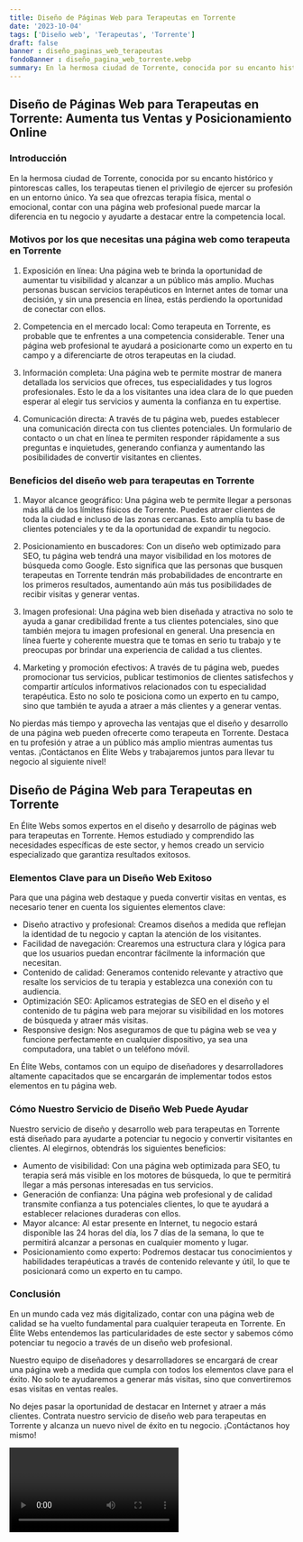 ```yaml
---
title: Diseño de Páginas Web para Terapeutas en Torrente
date: '2023-10-04'
tags: ['Diseño web', 'Terapeutas', 'Torrente']
draft: false
banner : diseño_paginas_web_terapeutas
fondoBanner : diseño_pagina_web_torrente.webp
summary: En la hermosa ciudad de Torrente, conocida por su encanto histórico y pintorescas calles, los terapeutas tienen el privilegio de ejercer su profesión en un entorno único. Ya sea que ofrezcas terapia física, mental o emocional, contar con una página web profesional puede marcar la diferencia en tu negocio y ayudarte a destacar entre la competencia local.
---
```


## Diseño de Páginas Web para Terapeutas en Torrente: Aumenta tus Ventas y Posicionamiento Online

### Introducción

En la hermosa ciudad de Torrente, conocida por su encanto histórico y pintorescas calles, los terapeutas tienen el privilegio de ejercer su profesión en un entorno único. Ya sea que ofrezcas terapia física, mental o emocional, contar con una página web profesional puede marcar la diferencia en tu negocio y ayudarte a destacar entre la competencia local.

### Motivos por los que necesitas una página web como terapeuta en Torrente

1. Exposición en línea: Una página web te brinda la oportunidad de aumentar tu visibilidad y alcanzar a un público más amplio. Muchas personas buscan servicios terapéuticos en Internet antes de tomar una decisión, y sin una presencia en línea, estás perdiendo la oportunidad de conectar con ellos.

2. Competencia en el mercado local: Como terapeuta en Torrente, es probable que te enfrentes a una competencia considerable. Tener una página web profesional te ayudará a posicionarte como un experto en tu campo y a diferenciarte de otros terapeutas en la ciudad.

3. Información completa: Una página web te permite mostrar de manera detallada los servicios que ofreces, tus especialidades y tus logros profesionales. Esto le da a los visitantes una idea clara de lo que pueden esperar al elegir tus servicios y aumenta la confianza en tu expertise.

4. Comunicación directa: A través de tu página web, puedes establecer una comunicación directa con tus clientes potenciales. Un formulario de contacto o un chat en línea te permiten responder rápidamente a sus preguntas e inquietudes, generando confianza y aumentando las posibilidades de convertir visitantes en clientes.

### Beneficios del diseño web para terapeutas en Torrente

1. Mayor alcance geográfico: Una página web te permite llegar a personas más allá de los límites físicos de Torrente. Puedes atraer clientes de toda la ciudad e incluso de las zonas cercanas. Esto amplía tu base de clientes potenciales y te da la oportunidad de expandir tu negocio.

2. Posicionamiento en buscadores: Con un diseño web optimizado para SEO, tu página web tendrá una mayor visibilidad en los motores de búsqueda como Google. Esto significa que las personas que busquen terapeutas en Torrente tendrán más probabilidades de encontrarte en los primeros resultados, aumentando aún más tus posibilidades de recibir visitas y generar ventas.

3. Imagen profesional: Una página web bien diseñada y atractiva no solo te ayuda a ganar credibilidad frente a tus clientes potenciales, sino que también mejora tu imagen profesional en general. Una presencia en línea fuerte y coherente muestra que te tomas en serio tu trabajo y te preocupas por brindar una experiencia de calidad a tus clientes.

4. Marketing y promoción efectivos: A través de tu página web, puedes promocionar tus servicios, publicar testimonios de clientes satisfechos y compartir artículos informativos relacionados con tu especialidad terapéutica. Esto no solo te posiciona como un experto en tu campo, sino que también te ayuda a atraer a más clientes y a generar ventas.

No pierdas más tiempo y aprovecha las ventajas que el diseño y desarrollo de una página web pueden ofrecerte como terapeuta en Torrente. Destaca en tu profesión y atrae a un público más amplio mientras aumentas tus ventas. ¡Contáctanos en Élite Webs y trabajaremos juntos para llevar tu negocio al siguiente nivel!

<GifSeo />

<Cta />

## Diseño de Página Web para Terapeutas en Torrente

En Élite Webs somos expertos en el diseño y desarrollo de páginas web para terapeutas en Torrente. Hemos estudiado y comprendido las necesidades específicas de este sector, y hemos creado un servicio especializado que garantiza resultados exitosos.

### Elementos Clave para un Diseño Web Exitoso

Para que una página web destaque y pueda convertir visitas en ventas, es necesario tener en cuenta los siguientes elementos clave:

- Diseño atractivo y profesional: Creamos diseños a medida que reflejan la identidad de tu negocio y captan la atención de los visitantes.
- Facilidad de navegación: Crearemos una estructura clara y lógica para que los usuarios puedan encontrar fácilmente la información que necesitan.
- Contenido de calidad: Generamos contenido relevante y atractivo que resalte los servicios de tu terapia y establezca una conexión con tu audiencia. 
- Optimización SEO: Aplicamos estrategias de SEO en el diseño y el contenido de tu página web para mejorar su visibilidad en los motores de búsqueda y atraer más visitas.
- Responsive design: Nos aseguramos de que tu página web se vea y funcione perfectamente en cualquier dispositivo, ya sea una computadora, una tablet o un teléfono móvil.

En Élite Webs, contamos con un equipo de diseñadores y desarrolladores altamente capacitados que se encargarán de implementar todos estos elementos en tu página web.

### Cómo Nuestro Servicio de Diseño Web Puede Ayudar

Nuestro servicio de diseño y desarrollo web para terapeutas en Torrente está diseñado para ayudarte a potenciar tu negocio y convertir visitantes en clientes. Al elegirnos, obtendrás los siguientes beneficios:

- Aumento de visibilidad: Con una página web optimizada para SEO, tu terapia será más visible en los motores de búsqueda, lo que te permitirá llegar a más personas interesadas en tus servicios.
- Generación de confianza: Una página web profesional y de calidad transmite confianza a tus potenciales clientes, lo que te ayudará a establecer relaciones duraderas con ellos.
- Mayor alcance: Al estar presente en Internet, tu negocio estará disponible las 24 horas del día, los 7 días de la semana, lo que te permitirá alcanzar a personas en cualquier momento y lugar.
- Posicionamiento como experto: Podremos destacar tus conocimientos y habilidades terapéuticas a través de contenido relevante y útil, lo que te posicionará como un experto en tu campo.

### Conclusión

En un mundo cada vez más digitalizado, contar con una página web de calidad se ha vuelto fundamental para cualquier terapeuta en Torrente. En Élite Webs entendemos las particularidades de este sector y sabemos cómo potenciar tu negocio a través de un diseño web profesional.

Nuestro equipo de diseñadores y desarrolladores se encargará de crear una página web a medida que cumpla con todos los elementos clave para el éxito. No solo te ayudaremos a generar más visitas, sino que convertiremos esas visitas en ventas reales.

No dejes pasar la oportunidad de destacar en Internet y atraer a más clientes. Contrata nuestro servicio de diseño web para terapeutas en Torrente y alcanza un nuevo nivel de éxito en tu negocio. ¡Contáctanos hoy mismo!

<Video />

<CtaBot job='Terapeutas' city='Torrente'/>

<Gmaps query='Torrente+españa+maps' />